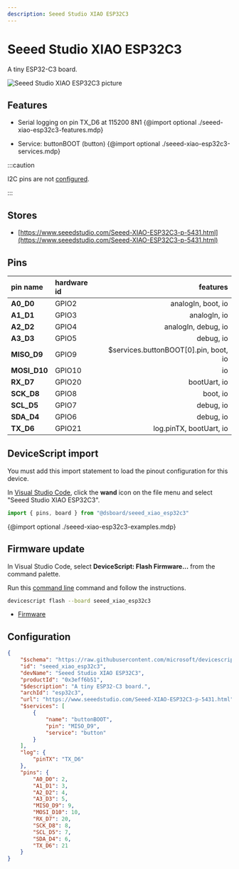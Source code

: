 ```yaml
---
description: Seeed Studio XIAO ESP32C3
---
```

# Seeed Studio XIAO ESP32C3


A tiny ESP32-C3 board.


![Seeed Studio XIAO ESP32C3 picture](https://microsoft.github.io/jacdac-docs/images/devices/seeed-studio/xiaoesp32c3v00.catalog.jpg)

## Features

-  Serial logging on pin TX_D6 at 115200 8N1
{@import optional ./seeed-xiao-esp32c3-features.mdp}

-  Service: buttonBOOT (button)
{@import optional ./seeed-xiao-esp32c3-services.mdp}


:::caution

I2C pins are not [configured](/developer/board-configuration).

:::


## Stores

-  [https://www.seeedstudio.com/Seeed-XIAO-ESP32C3-p-5431.html](https://www.seeedstudio.com/Seeed-XIAO-ESP32C3-p-5431.html)

## Pins

| pin name | hardware id | features |
|:---------|:------------|---------:|
| **A0_D0** |  GPIO2 |  analogIn,  boot,  io |
| **A1_D1** |  GPIO3 |  analogIn,  io |
| **A2_D2** |  GPIO4 |  analogIn,  debug,  io |
| **A3_D3** |  GPIO5 |  debug,  io |
| **MISO_D9** |  GPIO9 |  $services.buttonBOOT[0].pin,  boot,  io |
| **MOSI_D10** |  GPIO10 |  io |
| **RX_D7** |  GPIO20 |  bootUart,  io |
| **SCK_D8** |  GPIO8 |  boot,  io |
| **SCL_D5** |  GPIO7 |  debug,  io |
| **SDA_D4** |  GPIO6 |  debug,  io |
| **TX_D6** |  GPIO21 |  log.pinTX,  bootUart,  io |



## DeviceScript import


You must add this import statement to load 
the pinout configuration for this device.

In [Visual Studio Code](/getting-started/vscode),
click the **wand** icon on the file menu and 
select "Seeed Studio XIAO ESP32C3".

```ts
import { pins, board } from "@dsboard/seeed_xiao_esp32c3"
```

{@import optional ./seeed-xiao-esp32c3-examples.mdp}

## Firmware update

In Visual Studio Code,
select **DeviceScript: Flash Firmware...** from the command palette.
        
Run this [command line](/api/cli) command and follow the instructions.

```bash
devicescript flash --board seeed_xiao_esp32c3
```


- [Firmware](https://github.com/microsoft/devicescript-esp32/releases/latest/download/devicescript-esp32c3-seeed_xiao_esp32c3-0x0.bin)

## Configuration

```json title="seeed_xiao_esp32c3.json"
{
    "$schema": "https://raw.githubusercontent.com/microsoft/devicescript-esp32/main/boards/esp32deviceconfig.schema.json",
    "id": "seeed_xiao_esp32c3",
    "devName": "Seeed Studio XIAO ESP32C3",
    "productId": "0x3eff6b51",
    "$description": "A tiny ESP32-C3 board.",
    "archId": "esp32c3",
    "url": "https://www.seeedstudio.com/Seeed-XIAO-ESP32C3-p-5431.html",
    "$services": [
        {
            "name": "buttonBOOT",
            "pin": "MISO_D9",
            "service": "button"
        }
    ],
    "log": {
        "pinTX": "TX_D6"
    },
    "pins": {
        "A0_D0": 2,
        "A1_D1": 3,
        "A2_D2": 4,
        "A3_D3": 5,
        "MISO_D9": 9,
        "MOSI_D10": 10,
        "RX_D7": 20,
        "SCK_D8": 8,
        "SCL_D5": 7,
        "SDA_D4": 6,
        "TX_D6": 21
    }
}
```

